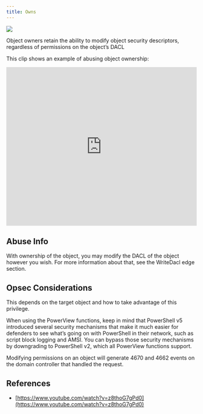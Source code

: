```yaml
---
title: Owns
---
```


<img src="/assets/enterprise-AND-community-edition-pill-tag.svg"/>

Object owners retain the ability to modify object security descriptors, regardless of permissions on the object’s DACL

This clip shows an example of abusing object ownership:

<iframe id="youtube-5688" frameborder="0" allowfullscreen="" allow="accelerometer; autoplay; clipboard-write; encrypted-media; gyroscope; picture-in-picture; web-share" referrerpolicy="strict-origin-when-cross-origin" title="Player for 2 11 BloodHound Head to Tail Andy Robbins Rohan Vazarkar" width="100%" height="420" src="https://www.youtube.com/embed/fqYoOoghqdE?autoplay=0&amp;controls=0&amp;disablekb=1&amp;playsinline=1&amp;cc_load_policy=0&amp;cc_lang_pref=auto&amp;widget_referrer=https%3A%2F%2Fsupport.bloodhoundenterprise.io%2Fhc%2Fen-us%2Farticles%2FOwns&amp;rel=0&amp;showinfo=0&amp;iv_load_policy=3&amp;modestbranding=1&amp;customControls=true&amp;noCookie=false&amp;enablejsapi=1&amp;origin=https%3A%2F%2Fsupport.bloodhoundenterprise.io&amp;widgetid=1" data-gtm-yt-inspected-6="true"></iframe>

Abuse Info[](#heading-1)
------------------------

With ownership of the object, you may modify the DACL of the object however you wish. For more information about that, see the WriteDacl edge section.

Opsec Considerations[](#heading-2)
----------------------------------

This depends on the target object and how to take advantage of this privilege.

When using the PowerView functions, keep in mind that PowerShell v5 introduced several security mechanisms that make it much easier for defenders to see what’s going on with PowerShell in their network, such as script block logging and AMSI. You can bypass those security mechanisms by downgrading to PowerShell v2, which all PowerView functions support.

Modifying permissions on an object will generate 4670 and 4662 events on the domain controller that handled the request.

References[](#heading-3)
------------------------

* [https://www.youtube.com/watch?v=z8thoG7gPd0](https://www.youtube.com/watch?v=z8thoG7gPd0)
